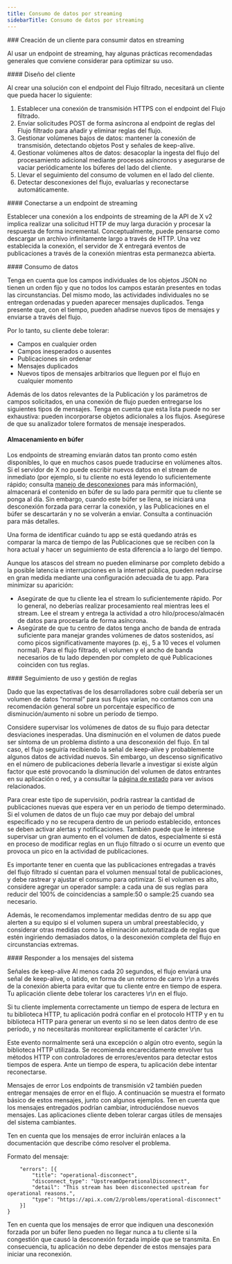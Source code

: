 ```yaml
---
title: Consumo de datos por streaming
sidebarTitle: Consumo de datos por streaming
---
```


<div id="building-a-client-to-consume-streaming-data">
  ### Creación de un cliente para consumir datos en streaming
</div>

Al usar un endpoint de streaming, hay algunas prácticas recomendadas generales que conviene considerar para optimizar su uso.  
 

<div id="client-design">
  #### Diseño del cliente
</div>

Al crear una solución con el endpoint del Flujo filtrado, necesitará un cliente que pueda hacer lo siguiente:

1. Establecer una conexión de transmisión HTTPS con el endpoint del Flujo filtrado.
2. Enviar solicitudes POST de forma asíncrona al endpoint de reglas del Flujo filtrado para añadir y eliminar reglas del flujo.
3. Gestionar volúmenes bajos de datos: mantener la conexión de transmisión, detectando objetos Post y señales de keep-alive.
4. Gestionar volúmenes altos de datos: desacoplar la ingesta del flujo del procesamiento adicional mediante procesos asíncronos y asegurarse de vaciar periódicamente los búferes del lado del cliente.
5. Llevar el seguimiento del consumo de volumen en el lado del cliente.
6. Detectar desconexiones del flujo, evaluarlas y reconectarse automáticamente.
    

<div id="connecting-to-a-streaming-endpoint">
  #### Conectarse a un endpoint de streaming
</div>

Establecer una conexión a los endpoints de streaming de la API de X v2 implica realizar una solicitud HTTP de muy larga duración y procesar la respuesta de forma incremental. Conceptualmente, puede pensarse como descargar un archivo infinitamente largo a través de HTTP. Una vez establecida la conexión, el servidor de X entregará eventos de publicaciones a través de la conexión mientras esta permanezca abierta.
 

<div id="consuming-data">
  #### Consumo de datos
</div>

Tenga en cuenta que los campos individuales de los objetos JSON no tienen un orden fijo y que no todos los campos estarán presentes en todas las circunstancias. Del mismo modo, las actividades individuales no se entregan ordenadas y pueden aparecer mensajes duplicados. Tenga presente que, con el tiempo, pueden añadirse nuevos tipos de mensajes y enviarse a través del flujo.

Por lo tanto, su cliente debe tolerar:

- Campos en cualquier orden
- Campos inesperados o ausentes
- Publicaciones sin ordenar
- Mensajes duplicados
- Nuevos tipos de mensajes arbitrarios que lleguen por el flujo en cualquier momento

Además de los datos relevantes de la Publicación y los parámetros de campos solicitados, en una conexión de flujo pueden entregarse los siguientes tipos de mensajes. Tenga en cuenta que esta lista puede no ser exhaustiva: pueden incorporarse objetos adicionales a los flujos. Asegúrese de que su analizador tolere formatos de mensaje inesperados.
 

#### Almacenamiento en búfer 

Los endpoints de streaming enviarán datos tan pronto como estén disponibles, lo que en muchos casos puede traducirse en volúmenes altos. Si el servidor de X no puede escribir nuevos datos en el stream de inmediato (por ejemplo, si tu cliente no está leyendo lo suficientemente rápido; consulta [manejo de desconexiones](/es/x-api/posts/filtered-stream#what-is-a-disconnection) para más información), almacenará el contenido en búfer de su lado para permitir que tu cliente se ponga al día. Sin embargo, cuando este búfer se llena, se iniciará una desconexión forzada para cerrar la conexión, y las Publicaciones en el búfer se descartarán y no se volverán a enviar. Consulta a continuación para más detalles.

Una forma de identificar cuándo tu app se está quedando atrás es comparar la marca de tiempo de las Publicaciones que se reciben con la hora actual y hacer un seguimiento de esta diferencia a lo largo del tiempo.

Aunque los atascos del stream no pueden eliminarse por completo debido a la posible latencia e interrupciones en la internet pública, pueden reducirse en gran medida mediante una configuración adecuada de tu app. Para minimizar su aparición:

- Asegúrate de que tu cliente lea el stream lo suficientemente rápido. Por lo general, no deberías realizar procesamiento real mientras lees el stream. Lee el stream y entrega la actividad a otro hilo/proceso/almacén de datos para procesarla de forma asíncrona.
- Asegúrate de que tu centro de datos tenga ancho de banda de entrada suficiente para manejar grandes volúmenes de datos sostenidos, así como picos significativamente mayores (p. ej., 5 a 10 veces el volumen normal). Para el flujo filtrado, el volumen y el ancho de banda necesarios de tu lado dependen por completo de qué Publicaciones coinciden con tus reglas.
   

<div id="usage-tracking-and-rule-management">
  #### Seguimiento de uso y gestión de reglas
</div>

Dado que las expectativas de los desarrolladores sobre cuál debería ser un volumen de datos “normal” para sus flujos varían, no contamos con una recomendación general sobre un porcentaje específico de disminución/aumento ni sobre un período de tiempo.

Considere supervisar los volúmenes de datos de su flujo para detectar desviaciones inesperadas. Una disminución en el volumen de datos puede ser síntoma de un problema distinto a una desconexión del flujo. En tal caso, el flujo seguiría recibiendo la señal de keep-alive y probablemente algunos datos de actividad nuevos. Sin embargo, un descenso significativo en el número de publicaciones debería llevarle a investigar si existe algún factor que esté provocando la disminución del volumen de datos entrantes en su aplicación o red, y a consultar la [página de estado](https://api.twitterstat.us/) para ver avisos relacionados.

Para crear este tipo de supervisión, podría rastrear la cantidad de publicaciones nuevas que espera ver en un periodo de tiempo determinado. Si el volumen de datos de un flujo cae muy por debajo del umbral especificado y no se recupera dentro de un periodo establecido, entonces se deben activar alertas y notificaciones. También puede que le interese supervisar un gran aumento en el volumen de datos, especialmente si está en proceso de modificar reglas en un flujo filtrado o si ocurre un evento que provoca un pico en la actividad de publicaciones.

Es importante tener en cuenta que las publicaciones entregadas a través del flujo filtrado sí cuentan para el volumen mensual total de publicaciones, y debe rastrear y ajustar el consumo para optimizar. Si el volumen es alto, considere agregar un operador sample: a cada una de sus reglas para reducir del 100% de coincidencias a sample:50 o sample:25 cuando sea necesario.

Además, le recomendamos implementar medidas dentro de su app que alerten a su equipo si el volumen supera un umbral preestablecido, y considerar otras medidas como la eliminación automatizada de reglas que estén ingiriendo demasiados datos, o la desconexión completa del flujo en circunstancias extremas.
 

<div id="responding-to-system-messages">
  #### Responder a los mensajes del sistema
</div>

Señales de keep-alive
Al menos cada 20 segundos, el flujo enviará una señal de keep-alive, o latido, en forma de un retorno de carro \r\n a través de la conexión abierta para evitar que tu cliente entre en tiempo de espera. Tu aplicación cliente debe tolerar los caracteres \r\n en el flujo.

Si tu cliente implementa correctamente un tiempo de espera de lectura en tu biblioteca HTTP, tu aplicación podrá confiar en el protocolo HTTP y en tu biblioteca HTTP para generar un evento si no se leen datos dentro de ese período, y no necesitarás monitorear explícitamente el carácter \r\n.

Este evento normalmente será una excepción o algún otro evento, según la biblioteca HTTP utilizada. Se recomienda encarecidamente envolver tus métodos HTTP con controladores de errores/eventos para detectar estos tiempos de espera. Ante un tiempo de espera, tu aplicación debe intentar reconectarse.

Mensajes de error
Los endpoints de transmisión v2 también pueden entregar mensajes de error en el flujo. A continuación se muestra el formato básico de estos mensajes, junto con algunos ejemplos. Ten en cuenta que los mensajes entregados podrían cambiar, introduciéndose nuevos mensajes. Las aplicaciones cliente deben tolerar cargas útiles de mensajes del sistema cambiantes.

Ten en cuenta que los mensajes de error incluirán enlaces a la documentación que describe cómo resolver el problema.

Formato del mensaje:

```{
	"errors": [{
		"title": "operational-disconnect",
		"disconnect_type": "UpstreamOperationalDisconnect",
		"detail": "This stream has been disconnected upstream for operational reasons.",
		"type": "https://api.x.com/2/problems/operational-disconnect"
	}]
}
```

Ten en cuenta que los mensajes de error que indiquen una desconexión forzada por un búfer lleno pueden no llegar nunca a tu cliente si la congestión que causó la desconexión forzada impide que se transmita. En consecuencia, tu aplicación no debe depender de estos mensajes para iniciar una reconexión.